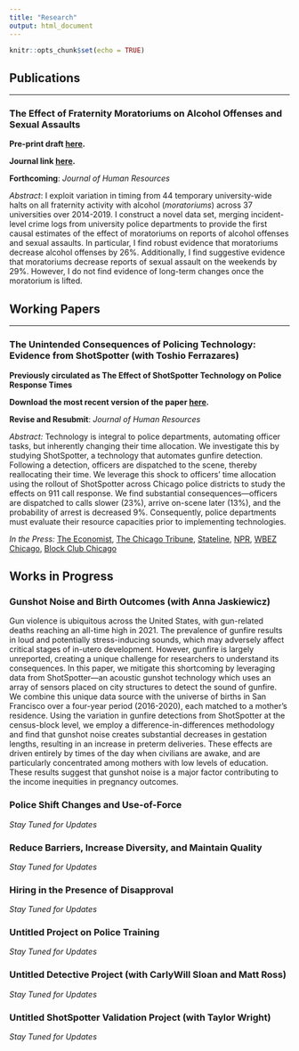 ```yaml
---
title: "Research"
output: html_document
---
```


```r
knitr::opts_chunk$set(echo = TRUE)
```

## Publications
***

### The Effect of Fraternity Moratoriums on Alcohol Offenses and Sexual Assaults

**Pre-print draft [here](https://github.com/michaeltopper1/Fraternities/blob/master/paper_iterations/accepted_paper/main.pdf).**

**Journal link [here](https://jhr.uwpress.org/content/early/2023/05/01/jhr.0722-12422R1).**

**Forthcoming**: *Journal of Human Resources*

*Abstract*: 
I exploit variation in timing from 44 temporary university-wide halts on all fraternity activity with alcohol (*moratoriums*) across 37 universities over 2014-2019. I construct a novel data set, merging incident-level crime logs from university police departments to provide the first causal estimates of the effect of moratoriums on reports of alcohol offenses and sexual assaults. In particular, I find robust evidence that moratoriums decrease alcohol offenses by 26%. Additionally, I find suggestive evidence that moratoriums decrease reports of sexual assault on the weekends by 29%. However, I do not find evidence of long-term changes once the moratorium is lifted.

## Working Papers
***

### The Unintended Consequences of Policing Technology: Evidence from ShotSpotter (with Toshio Ferrazares)

**Previously circulated as The Effect of ShotSpotter Technology on Police Response Times**

**Download the most recent version of the paper [here](jmp_michael_topper.pdf).**

**Revise and Resubmit**: *Journal of Human Resources*

*Abstract:*
Technology is integral to police departments, automating officer tasks, but inherently changing their time allocation. We investigate this by studying ShotSpotter, a technology that automates gunfire detection. Following a detection, officers are dispatched to the scene, thereby reallocating their time. We leverage this shock to officers’ time allocation using the rollout of ShotSpotter across Chicago police districts to study the effects on 911 call response. We find substantial consequences---officers are dispatched to calls slower (23%), arrive on-scene later (13%), and the probability of arrest is decreased 9%. Consequently, police departments must evaluate their resource capacities prior to implementing technologies.

*In the Press:* [The Economist](https://www.economist.com/united-states/2023/12/27/americas-new-policing-tech-isnt-cutting-crime?giftId=77056dba-6af1-40be-af4c-0f6e5baf028b), [The Chicago Tribune](https://www.chicagotribune.com/2024/03/03/with-shotspotter-staying-in-chicago-for-the-time-being-dispute-continues-over-the-systems-usefulness/),   [Stateline](https://stateline.org/2024/02/27/chicago-is-the-latest-city-rethinking-disputed-technology-that-listens-for-gunshots/),
[NPR](https://www.npr.org/2024/10/20/nx-s1-5131546/researchers-are-skeptical-of-this-gunfire-detection-system-chicago-no-longer-uses-it),
[WBEZ Chicago](https://www.wbez.org/2024/09/18/research-finds-shotspotter-slows-police-responses-to-911-calls), [Block Club Chicago](https://blockclubchicago.org/2024/10/08/south-side-officials-raise-2-5-million-in-effort-to-keep-shotspotter-in-chicago/)


## Works in Progress

### Gunshot Noise and Birth Outcomes (with Anna Jaskiewicz)

Gun violence is ubiquitous across the United States, with gun-related deaths reaching an all-time high in 2021. The prevalence of gunfire results in loud and potentially stress-inducing sounds, which may adversely affect critical stages of in-utero development. However, gunfire is largely unreported, creating a unique challenge for researchers to understand its consequences. In this paper, we mitigate this shortcoming by leveraging data from ShotSpotter—an acoustic gunshot technology which uses an array of sensors placed on city structures to detect the sound of gunfire. We combine this unique data source with the universe of births in San Francisco over a four-year period (2016-2020), each matched to a mother's residence. Using the variation in gunfire detections from ShotSpotter at the census-block level, we employ a difference-in-differences methodology and find that gunshot noise creates substantial decreases in gestation lengths, resulting in an increase in preterm deliveries. These effects are driven entirely by times of the day when civilians are awake, and are particularly concentrated among mothers with low levels of education. These results suggest that gunshot noise is a major factor contributing to the income inequities in pregnancy outcomes.

### Police Shift Changes and Use-of-Force 

*Stay Tuned for Updates*

### Reduce Barriers, Increase Diversity, and Maintain Quality

*Stay Tuned for Updates*

### Hiring in the Presence of Disapproval

*Stay Tuned for Updates*

### Untitled Project on Police Training

*Stay Tuned for Updates*

### Untitled Detective Project (with CarlyWill Sloan and Matt Ross)

*Stay Tuned for Updates*

### Untitled ShotSpotter Validation Project (with Taylor Wright)

*Stay Tuned for Updates*



